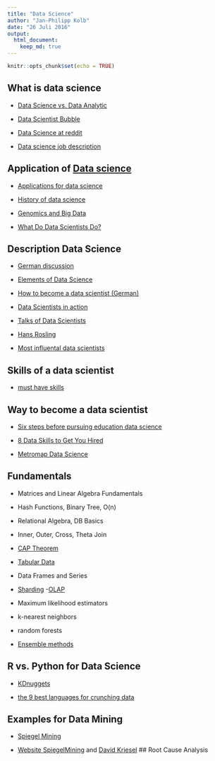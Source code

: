 ```yaml
---
title: "Data Science"
author: "Jan-Philipp Kolb"
date: "26 Juli 2016"
output:
  html_document:
    keep_md: true
---
```


```r
knitr::opts_chunk$set(echo = TRUE)
```

## What is data science

- [Data Science vs. Data Analytic](https://www.import.io/post/data-scientists-vs-data-analysts-why-the-distinction-matters/)

- [Data Scientist Bubble](https://blogs.oracle.com/datawarehousing/entry/why_the_data_scientist_bubble)

- [Data Science at reddit](https://www.reddit.com/r/datascience/)

- [Data science job description](https://hbr.org/2012/10/data-scientist-the-sexiest-job-of-the-21st-century/)

## Application of [Data science](http://www.r-bloggers.com/oreilly-data-scientist-salary-and-tools-survey-november-2014/)

- [Applications for data science](http://www.analyticsvidhya.com/blog/2015/09/applications-data-science/)

- [History of data science](http://www.forbes.com/sites/gilpress/2013/05/28/a-very-short-history-of-data-science/#42bbb11e69fd)

- [Genomics and Big Data](https://www.oreilly.com/ideas/genomics-and-the-role-of-big-data-in-personalizing-the-healthcare-experience)

- [What Do Data Scientists Do?](http://datasciencedegree.wisconsin.edu/data-science/what-do-data-scientists-do/)

## Description Data Science

- [German discussion](http://www.wiwi-treff.de/home/lounge/read.php?ukatid=14&f=28&i=279260&t=279260&collapse=1)

- [Elements of Data Science](http://image.slidesharecdn.com/bigdatachartturckzilis-120629095525-phpapp01/95/slide-1-728.jpg?cb=1340981904f)

- [How to become a data scientist (German)](http://www.focus.de/finanzen/karriere/perspektiven/arbeit-wie-werde-ich-data-scientist_id_3788707.html)

- [Data Scientists in action](https://www.analyticsvidhya.com/blog/2015/09/ultimate-data-scientists-world-today/)

- [Talks of Data Scientists](http://www.kdnuggets.com/2016/02/top-10-tedtalks-data-scientists.html)

- [Hans Rosling](https://www.ted.com/talks/hans_rosling_shows_the_best_stats_you_ve_ever_seen?language=en)

- [Most influental data scientists](http://www.forbes.com/pictures/lmm45emkh/7-hod-lipson-and-michael-schmidt-computer-scientists-cornell-university/#3d2ae44d76e7)

## Skills of a data scientist

- [must have skills](http://www.burtchworks.com/2014/11/17/must-have-skills-to-become-a-data-scientist/)

## Way to become a data scientist

- [Six steps before pursuing education data science](http://www.datascienceweekly.org/blog/26-six-steps-to-take-before-pursuing-education-to-get-a-data-science-job)

- [8 Data Skills to Get You Hired](http://blog.udacity.com/2014/11/data-science-job-skills.html)

- [Metromap Data Science](http://nirvacana.com/thoughts/wp-content/uploads/2013/07/RoadToDataScientist1.png)




## Fundamentals

- Matrices and Linear Algebra Fundamentals
- Hash Functions, Binary Tree, O(n)
- Relational Algebra, DB Basics
- Inner, Outer, Cross, Theta Join
- [CAP Theorem](https://de.wikipedia.org/wiki/CAP-Theorem)
- [Tabular Data](http://webdesign.about.com/od/tables/a/aa122605.htm)
- Data Frames and Series
- [Sharding](https://docs.mongodb.com/manual/sharding/)
-[OLAP](https://de.wikipedia.org/wiki/Online_Analytical_Processing)

- Maximum likelihood estimators
- k-nearest neighbors
- random forests
- [Ensemble methods](https://en.wikipedia.org/wiki/Ensemble_learning)

## R vs. Python for Data Science

- [KDnuggets](http://www.kdnuggets.com/2015/05/r-vs-python-data-science.html)

- [the 9 best languages for crunching data](http://www.fastcompany.com/3030716/the-9-best-languages-for-crunching-data)


## Examples for Data Mining

- [Spiegel Mining](https://media.ccc.de/v/33c3-7912-spiegelmining_reverse_engineering_von_spiegel-online#video&t=240)

- [Website SpiegelMining](http://www.dkriesel.com/spiegelmining)
 and [David Kriesel](http://www.dkriesel.com/)
## Root Cause Analysis
